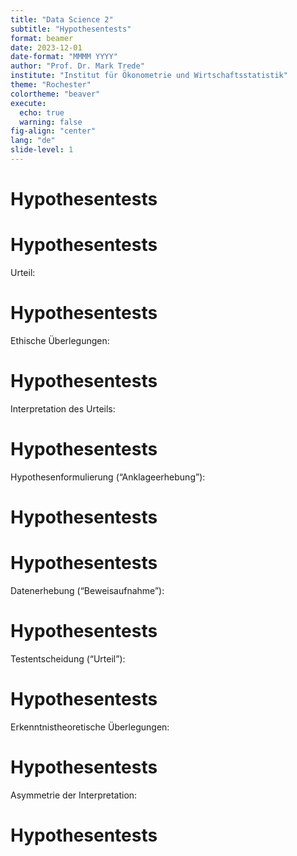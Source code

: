 ```yaml
---
title: "Data Science 2"
subtitle: "Hypothesentests"
format: beamer
date: 2023-12-01
date-format: "MMMM YYYY"
author: "Prof. Dr. Mark Trede"
institute: "Institut für Ökonometrie und Wirtschaftsstatistik"
theme: "Rochester"
colortheme: "beaver"
execute: 
  echo: true
  warning: false
fig-align: "center"
lang: "de"
slide-level: 1
---
```


# Hypothesentests
\framesubtitle{``Philosophie'' der Tests}

\textbf{``Philosophie'' der Hypothesentests}
\medskip
\begin{itemize}
\item Analogie zu einem Strafprozess
\item Einem Angeklagten wird ein Vergehen vorgeworfen
\item Ob er schuldig ist, weiß die Richterin nicht
\item Staatsanwalt: plädiert auf schuldig
\item Rechtsanwältin: plädiert auf unschuldig
\end{itemize}



# Hypothesentests
\framesubtitle{``Philosophie'' der Tests}
Urteil:\medskip
\begin{itemize}
\item Beweisaufnahme ist Grundlage für das Urteil
\item Urteil: schuldig/unschuldig
\item Das Urteil kann richtig oder falsch sein
\medskip
\begin{center}
\begin{tabular}{l|ll}
Urteil$\backslash$Schuld & unschuldig & schuldig \\\hline
Freispruch   & korrekt & Irrtum (2) \\
Verurteilung & Irrtum (1) & korrekt
\end{tabular}
\end{center}
\medskip
\item Welche Art von Fehlurteil ist schlimmer?
\end{itemize}



# Hypothesentests
\framesubtitle{``Philosophie'' der Tests}
Ethische Überlegungen:\medskip
\begin{itemize}
\item Unschuldige sollen nicht verurteilt werden
\item In dubio pro reo - im Zweifel für den Angeklagten
\item Gewollte Asymmetrie: Verurteilung nur, wenn die Beweise ``sehr deutlich'' für die Schuld sprechen
\item Justizirrtümer, bei denen jemand irrtümlich verurteilt wird, sind deswegen selten
\item Der Preis dafür: Manche Schuldige werden freigesprochen
\end{itemize}



# Hypothesentests
\framesubtitle{``Philosophie'' der Tests}
Interpretation des Urteils:\medskip
\begin{itemize}
\item Verurteilung ist ein belastbares Ergebnis: Es ist ziemlich sicher, dass ein verurteilter Angeklagter tatsächlich schuldig ist
\item Die Beweislage wiegt so schwer, dass es trotz der Unschuldsvermutung zu einer Verurteilung kommt.
\item Freispruch ist keine belastbare Aussage über die Unschuld
\item Man wäre nicht überrascht, wenn ein freigesprochener Angeklagter in Wirklichkeit schuldig ist
\end{itemize}



# Hypothesentests
\framesubtitle{Terminologie}
Hypothesenformulierung ("Anklageerhebung"):\medskip
\begin{itemize}
\item Unbekannter Parameter $\theta$ einer Zufallsvariable $X$
\item Nullhypothese und Alternativhypothese
\begin{align*}
H_0:\theta &= \theta_0\\
H_1:\theta &\neq \theta_0
\end{align*}
\item Nullhypothese entspricht der Unschuldsvermutung
\end{itemize}



# Hypothesentests
\framesubtitle{Terminologie}
\begin{itemize}
\item Einseitige Tests
\begin{align*}
H_0:\theta &= \theta_0\\
H_1:\theta &\neq \theta_0
\end{align*}
\item Zweiseitige Tests
\begin{align*}
H_0:\theta &\ge\theta_0\qquad \text{oder}\qquad H_0:\theta\le \theta_0\\
H_1:\theta &<\theta_0\qquad \text{oder}\qquad H_1:\theta > \theta_0
\end{align*}
\end{itemize}



# Hypothesentests
\framesubtitle{Terminologie}
Datenerhebung ("Beweisaufnahme"):\medskip
\begin{itemize}
\item Stichprobenerhebung: $X_1,\ldots,X_n$
\item Teststatistik
$$
T=T(X_1,\ldots,X_n)
$$
\item Die Teststatistik ist eine Zufallsvariable
\item Wie ist die Teststatistik unter Gültigkeit der Nullhypothese verteilt?
\item Welche Werte würde man erwarten, wenn $H_0$ stimmt?
\end{itemize}



# Hypothesentests
\framesubtitle{Terminologie}
Testentscheidung ("Urteil"):\medskip
\begin{itemize}
\item Wenn die Teststatistik im kritischen Bereich ist, lehnt man die Nullhypothese ab ("Verurteilung")
\item Wenn die Teststatistik nicht im kritischen Bereich ist, lehnt man die Nullhypothese nicht ab ("Freispruch")
\item Fehler 1.~Art: $H_0$ wird abgelehnt, obwohl sie wahr ist
\item Fehler 2.~Art: $H_0$ wird nicht abgelehnt, obwohl sie falsch ist
\end{itemize}



# Hypothesentests
\framesubtitle{Terminologie}
Erkenntnistheoretische Überlegungen:\medskip
\begin{itemize}
\item Fehler 1.~Art sind schlimmer als Fehler 2.~Art
\item Konsequenz: Wähle den kritischen Bereich so,\\
dass ein Fehler 1.~Art nur mit einer kleinen\\
Wahrscheinlichkeit $\alpha$ eintritt (Signifikanzniveau)
\item Meist ist $\alpha=0.05$ (oder 0.01, 0.1)
\item Die Wahrscheinlichkeit, dass eine falsche Nullhypothese als falsch
erkannt wird, heißt Power (oder Güte)
\end{itemize}



# Hypothesentests
\framesubtitle{Terminologie}
Asymmetrie der Interpretation:\medskip
\begin{itemize}
\item Eine Ablehnung von $H_0$ ("Verurteilung") ist belastbar
\item Man geht davon aus, dass $H_0$ falsch ist, auch wenn man im Hinterkopf behalten sollte, dass die Testentscheidung falsch sein könnte
\item Eine Nichtablehnung ("Freispruch") ist nicht belastbar
\item Die Daten sprechen nicht stark genug gegen die Nullhypothese
\item Es wäre fahrlässig, $H_0$ als wahr anzusehen, nur weil sie nicht abgelehnt wird. 
\end{itemize}



# Hypothesentests
\framesubtitle{p-Wert}
\textbf{p-Wert}\medskip
\begin{itemize}
\item Nachteil des Testverfahrens: Entscheidung hängt vom vorgegebenen Signifikanzniveau $\alpha$ ab
\item Alternative Vorgehensweise: p-Wert berechnen
\item Definition: Der p-Wert ist das kleinste Signifikanzniveau, 
auf dem die Nullhypothese gerade noch abgelehnt wird
\item Interpretation des p-Werts: Wahrscheinlichkeit, dass die Teststatistik stärker gegen die Nullhypothese spricht als der tatsächlich realisierte Wert der Teststatistik
\item Lehne $H_0$ ab, wenn der p-Wert kleiner als $\alpha$ ist
\end{itemize}